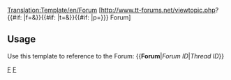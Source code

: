 <noinclude>[[Translation:Template/en/Forum]]</noinclude><includeonly>
[http://www.tt-forums.net/viewtopic.php?{{#if: {{{1}}}|f={{{1|0}}}&}}{{#if: {{{2}}}|t={{{2|0}}}&}}{{#if: {{{3}}}|p={{{3|0}}}}}} Forum]
</includeonly>
<noinclude>
{{en/Forum|65}}
==Usage==
Use this template to reference to the Forum:
<nowiki>{{</nowiki>'''Forum'''|''Forum ID''|''Thread ID''<nowiki>}}</nowiki>

[[Category:en/Templates|F]][[Category:en/Link Templates|F]]</noinclude>